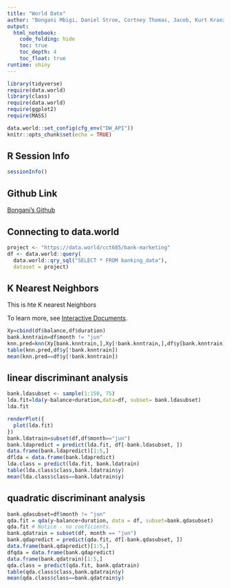 ```yaml
---
title: "World Date"
author: "Bongani Mbigi, Daniel Stroe, Cortney Thomas, Jacob, Kurt Kranz"
output:
  html_notebook:
    code_folding: hide
    toc: true
    toc_depth: 4
    toc_float: true
runtime: shiny
---
```


```r
library(tidyverse)
require(data.world)
library(class)
require(data.world)
require(ggplot2)
require(MASS)

data.world::set_config(cfg_env("DW_API"))
knitr::opts_chunk$set(echo = TRUE)
```
  
## **R Session Info**  

```r
sessionInfo()
```

## **Github Link** 

[Bongani's Github](https://github.com/bongani-m/f17daproject2-mbigi-stroe-kranz-thomas-rodenbusch)

## **Connecting to data.world** 
```r
project <- "https://data.world/cct685/bank-marketing"
df <- data.world::query(
  data.world::qry_sql("SELECT * FROM banking_data"),
  dataset = project)
```

## **K Nearest Neighbors** 
This is hte K nearest Neighbors

To learn more, see [Interactive Documents](http://rmarkdown.rstudio.com/authoring_shiny.html).

```r
Xy=cbind(df$balance,df$duration)
bank.knntrain=df$month != "jun"
knn.pred=knn(Xy[bank.knntrain,],Xy[!bank.knntrain,],df$y[bank.knntrain],k=1)
table(knn.pred,df$y[!bank.knntrain])
mean(knn.pred==df$y[!bank.knntrain])

```


## linear discriminant analysis
```r
bank.ldasubset <- sample(1:150, 75)
lda.fit=lda(y~balance+duration,data=df, subset= bank.ldasubset)
lda.fit

renderPlot({
  plot(lda.fit)
})
bank.ldatrain=subset(df,df$month=="jun")
bank.ldapredict = predict(lda.fit, df[-bank.ldasubset, ])
data.frame(bank.ldapredict)[1:5,]
dflda = data.frame(bank.ldapredict)
lda.class = predict(lda.fit, bank.ldatrain)
table(lda.class$class,bank.ldatrain$y)
mean(lda.class$class==bank.ldatrain$y)
```


## quadratic discriminant analysis
```r
bank.qdasubset=df$month != "jun"
qda.fit = qda(y~balance+duration, data = df, subset=bank.qdasubset)
qda.fit # Notice - no coeficients.
bank.qdatrain = subset(df, month == "jun")
bank.qdapredict = predict(qda.fit, df[-bank.qdasubset, ])
data.frame(bank.qdapredict)[1:5,]
dfqda = data.frame(bank.qdapredict)
data.frame(bank.qdatrain)[1:5,]
qda.class = predict(qda.fit, bank.qdatrain)
table(qda.class$class,bank.qdatrain$y)
mean(qda.class$class==bank.qdatrain$y)
```